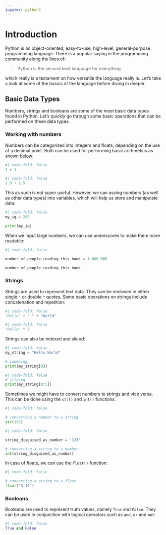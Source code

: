 ```yaml
---
jupyter: python3
---
```


# Introduction

Python is an object-oriented, easy-to-use, high-level, general-purpose programming language. There is a popular saying in the programming community along the lines of:

> Python is the second best language for everything.

which really is a testament on how versatile the language really is. Let's take a look at some of the basics of the language before diving in deeper.

## Basic Data Types

Numbers, strings and booleans are some of the most basic data types found in Python. Let's quickly go through some basic operations that can be performed on these data types.

### Working with numbers

Numbers can be categorized into integers and floats, depending on the use of a decimal point. Both can be used for performing basic arithmetics as shown below:

```python
#| code-fold: false
1 + 1
```

```python
#| code-fold: false
1.0 + 2.5
```

This as such is not super useful. However, we can assing numbers (as well as other data types) into variables, which will help us store and manipulate data:

```python
#| code-fold: false
my_iq = 259

print(my_iq)
```

When we input large numbers, we can use underscores to make them more readable:

```python
#| code-fold: false

number_of_people_reading_this_book = 1_000_000

number_of_people_reading_this_book
```


### Strings

Strings are used to represent text data. They can be enclosed in either single `'` or double `"` quotes.
Some basic operations on strings include concatenation and repetition:

```python
#| code-fold: false
"Hello" + " " + "World"
```

```python
#| code-fold: false
"Hello" * 3
```

Strings can also be indexed and sliced:

```python
#| code-fold: false
my_string = "Hello World"

# indexing
print(my_string[0])
```

```python
#| code-fold: false
# slicing
print(my_string[0:5])
```

Sometimes we might have to convert numbers to strings and vice versa. This can be done using the `str()` and `int()` functions:

```python
#| code-fold: false

# converting a number to a string
str(123)
```

```python
#| code-fold: false

string_disguised_as_number = '123'

# converting a string to a number
int(string_disguised_as_number)
```

In case of floats, we can use the `float()` function:

```python
#| code-fold: false

# converting a string to a float
float('3.14')
```


### Booleans

Booleans are used to represent truth values, namely `True` and `False`. They can be used in conjunction with logical operators such as `and`, `or` and `not`:

```python
#| code-fold: false
True and False
```